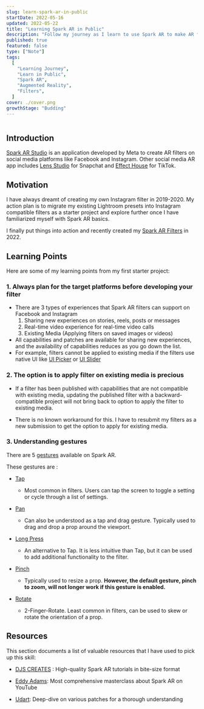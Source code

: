 ```yaml
---
slug: learn-spark-ar-in-public
startDate: 2022-05-16
updated: 2022-05-22
title: "Learning Spark AR in Public"
description: "Follow my journey as I learn to use Spark AR to make AR filters for Instagram and Facebook"
published: true
featured: false
type: ["Note"]
tags:
  [
    "Learning Journey",
    "Learn in Public",
    "Spark AR",
    "Augmented Reality",
    "Filters",
  ]
cover: ./cover.png
growthStage: "Budding"
---
```


<WIP />

<BasicImage
  src="https://res.cloudinary.com/wtkw/image/upload/v1652973925/waltertengcom/garden/learn-spark-ar/cover_nznjih.png"
  alt="cover"
/>

```toc

```

## Introduction

[Spark AR Studio](https://sparkar.facebook.com/ar-studio/) is an application developed by Meta to create AR filters on social media platforms like Facebook and Instagram. Other social media AR app includes [Lens Studio](https://ar.snap.com/) for Snapchat and [Effect House](https://effecthouse.tiktok.com/) for TikTok.

## Motivation

I have always dreamt of creating my own Instagram filter in 2019-2020. My action plan is to migrate my existing Lightroom presets into Instagram compatible filters as a starter project and explore further once I have familiarized myself with Spark AR basics.

I finally put things into action and recently created my [Spark AR Filters](/spark-ar-filters) in 2022.

<BasicImage
  src="https://res.cloudinary.com/wtkw/image/upload/v1652708621/waltertengcom/projects/spark-ar-filters/cover_tfsc1n.png"
  alt="Spark AR Filters"
  width="80%"
  link="/spark-ar-filters"
/>

## Learning Points

Here are some of my learning points from my first starter project:

### 1. Always plan for the target platforms before developing your filter

- There are 3 types of experiences that Spark AR filters can support on Facebook and Instagram
  1. Sharing new experiences on stories, reels, posts or messages
  2. Real-time video experience for real-time video calls
  3. Existing Media (Applying filters on saved images or videos)
- All capabilities and patches are available for sharing new experiences, and the availability of capabilities reduces as you go down the list.
- For example, filters cannot be applied to existing media if the filters use native UI like [UI Picker](https://sparkar.facebook.com/ar-studio/learn/tutorials/native-ui-picker/) or [UI Slider](https://sparkar.facebook.com/ar-studio/learn/tutorials/native-ui-slider/)

### 2. The option is to apply filter on existing media is precious

- If a filter has been published with capabilities that are not compatible with existing media, updating the published filter with a backward-compatible project will not bring back to option to apply the filter to existing media.

- There is no known workaround for this. I have to resubmit my filters as a new submission to get the option to apply for existing media.

### 3. Understanding gestures

There are 5 [gestures](https://sparkar.facebook.com/ar-studio/learn/reference/classes/touchgesturesmodule.gesture) available on Spark AR.

These gestures are :

- [Tap](https://sparkar.facebook.com/ar-studio/learn/reference/classes/touchgesturesmodule.tapgesture)

  - Most common in filters. Users can tap the screen to toggle a setting or cycle through a list of settings.

- [Pan](https://sparkar.facebook.com/ar-studio/learn/reference/classes/touchgesturesmodule.pangesture)

  - Can also be understood as a tap and drag gesture. Typically used to drag and drop a prop around the viewport.

- [Long Press](https://sparkar.facebook.com/ar-studio/learn/reference/classes/touchgesturesmodule.longpressgesture)

  - An alternative to Tap. It is less intuitive than Tap, but it can be used to add additional functionality to the filter.

- [Pinch](https://sparkar.facebook.com/ar-studio/learn/reference/classes/touchgesturesmodule.pinchgesture)

  - Typically used to resize a prop. **However, the default gesture, pinch to zoom, will not longer work if this gesture is enabled.**

- [Rotate](https://sparkar.facebook.com/ar-studio/learn/reference/classes/touchgesturesmodule.rotategesture)

  - 2-Finger-Rotate. Least common in filters, can be used to skew or rotate the orientation of a prop.

## Resources

This section documents a list of valuable resources that I have used to pick up this skill:

- [DJS CREATES](https://www.youtube.com/user/ddanyy95) : High-quality Spark AR tutorials in bite-size format

- [Eddy Adams](https://www.youtube.com/c/EddyAdamsin3d): Most comprehensive masterclass about Spark AR on YouTube

- [Udart](https://www.youtube.com/c/Udart): Deep-dive on various patches for a thorough understanding

